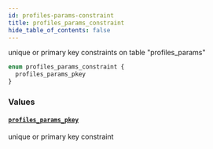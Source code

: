```yaml
---
id: profiles-params-constraint
title: profiles_params_constraint
hide_table_of_contents: false
---
```


unique or primary key constraints on table "profiles_params"

```graphql
enum profiles_params_constraint {
  profiles_params_pkey
}
```

### Values

#### [`profiles_params_pkey`](#)

unique or primary key constraint
